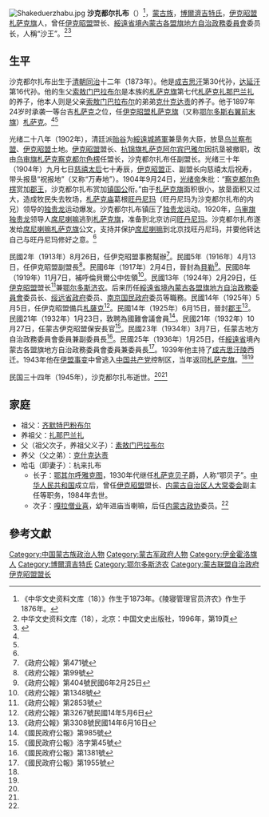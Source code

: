 [[File:Shakeduerzhabu.jpg|thumb]]
'''沙克都尔扎布'''（{{bd|1873年||1945年|}}）<ref>《中华文史资料文库（18）》作生于1873年。《陵寝管理官员济农》作生于1876年。</ref>，[[蒙古族|蒙古族]]，[[博爾濟吉特氏|博爾濟吉特氏]]，[[伊克昭盟|伊克昭盟]][[札萨克旗|札萨克旗]]人，曾任[[伊克昭盟|伊克昭盟]]盟长、[[綏遠省境內蒙古各盟旗地方自治政務委員會|綏遠省境內蒙古各盟旗地方自治政務委員會]]委员长，人稱“沙王”。<ref name=zhws>中华文史资料文库（18），北京：中国文史出版社，1996年，第19頁</ref><ref name=cjsh>{{Cite web |url=http://www.cjshl.com/news/view/79 |title=陵寝管理官员济农，成吉思汗陵，2007-08-26 |access-date=2013-06-05 |archive-url=https://web.archive.org/web/20140714165629/http://www.cjshl.com/news/view/79 |archive-date=2014-07-14 |dead-url=yes }}</ref>

==生平==
沙克都尔扎布出生于[[清朝|清朝]][[同治|同治]]十二年（1873年）。他是[[成吉思汗|成吉思汗]]第30代孙，[[达延汗|达延汗]]第16代孙。他的生父[[索敖门巴拉布尔|索敖门巴拉布尔]]是本族的[[札萨克旗|札萨克旗]]第七代[[札萨克|札萨克]][[扎那巴兰扎|扎那巴兰扎]]的养子，他本人则是父亲[[索敖门巴拉布尔|索敖门巴拉布尔]]的弟弟[[克什克达责|克什克达责]]的养子。他于1897年24岁时承袭一等台吉[[札萨克|札萨克]]之位，任[[伊克昭盟|伊克昭盟]][[札萨克旗|札萨克旗]]（又称[[鄂尔多斯右翼前末旗|鄂尔多斯右翼前末旗]]）[[札萨克|札萨克]]。<ref name=zhws/><ref name=cjsh/>

光绪二十八年（1902年），清廷派[[贻谷|贻谷]]为[[綏遠城將軍|綏遠城將軍]]兼垦务大臣，放垦[[乌兰察布盟|乌兰察布盟]]、[[伊克昭盟|伊克昭盟]]土地。[[伊克昭盟|伊克昭盟]]盟长、[[杭锦旗|杭锦旗]][[札萨克|札萨克]][[阿尔宾巴雅尔|阿尔宾巴雅尔]]因抗垦被撤职，改由[[乌审旗|乌审旗]][[札萨克|札萨克]][[察克都尔色楞|察克都尔色楞]]任盟长，沙克都尔扎布任副盟长。光绪三十年（1904年）九月七日[[慈禧太后|慈禧太后]]七十寿辰，[[伊克昭盟|伊克昭盟]]正、副盟长向慈禧太后祝寿，带头报垦“祝报地”（又称“万寿地”）。1904年9月24日，[[光绪帝|光绪帝]]朱批：“[[察克都尔色楞|察克都尔色楞]]赏加[[郡王|郡王]]，沙克都尔扎布赏加[[镇国公|镇国公]]衔。”由于[[札萨克旗|札萨克旗]]面积很小，放垦面积又过大，造成牧民失去牧场，[[札萨克庙|札萨克庙]]葛根[[旺丹尼玛|旺丹尼玛]]（旺丹尼玛为沙克都尔扎布的内兄）领导的[[独贵龙|独贵龙]]运动爆发。沙克都尔扎布镇压了[[独贵龙|独贵龙]]运动。1920年，[[乌审旗|乌审旗]][[独贵龙|独贵龙]]领导人[[席尼喇嘛|席尼喇嘛]]逃到[[札萨克旗|札萨克旗]]，准备到北京访问[[旺丹尼玛|旺丹尼玛]]。沙克都尔扎布遂发给[[席尼喇嘛|席尼喇嘛]][[札萨克旗|札萨克旗]]公文，支持并保护[[席尼喇嘛|席尼喇嘛]]到北京找旺丹尼玛，并要他转达自己与旺丹尼玛修好之意。<ref name=zhws/>

民國2年（1913年）8月26日，任伊克昭盟事務幫辦<ref>《政府公報》第471號</ref>。民國5年（1916年）4月13日，任伊克昭盟副盟長<ref>《政府公報》第99號</ref>。民國6年（1917年）2月4日，晉封為[[貝勒|貝勒]]<ref>《政府公報》第404號民國6年2月25日</ref>。民國8年（1919年）11月7日，補呼倫貝爾公中佐領<ref>《政府公報》第1348號</ref>。民國13年（1924年）2月29日，任[[伊克昭盟|伊克昭盟]]盟长<ref>《政府公報》第2853號</ref>兼[[鄂尔多斯济农|鄂尔多斯济农]]。后来历任[[綏遠省境內蒙古各盟旗地方自治政務委員會|綏遠省境內蒙古各盟旗地方自治政務委員會]]委员长、[[绥远省政府|绥远省政府]]委员、[[南京国民政府|南京国民政府]]委员等職務。民國14年（1925年）5月5日，任伊克昭盟備兵[[札薩克|札薩克]]<ref>《政府公報》第3267號民國14年5月6日</ref>。民國14年（1925年）6月15日，晉封[[郡王|郡王]]<ref>《政府公報》第3308號民國14年6月16日</ref>。民國21年（1932年）1月23日，敦聘為國難會議會員<ref>《國民政府公報》第985號</ref>。民國21年（1932年）10月27日，任蒙古伊克昭盟保安長官<ref>《國民政府公報》洛字第45號</ref>。民國23年（1934年）3月7日，任蒙古地方自治政務委員會委員兼副委員長<ref>《國民政府公報》第1381號</ref>。民國25年（1936年）1月25日，任[[綏遠省|綏遠省]]境內蒙古各盟旗地方自治政務委員會委員兼委員長<ref>《國民政府公報》第1955號</ref>。1939年他主持了[[成吉思汗陵|成吉思汗陵]]西迁。1943年他在[[伊盟事变|伊盟事变]]中曾逃入[[中国共产党|中国共产党]]控制区，当年返回[[札萨克旗|札萨克旗]]。<ref name=zhws/><ref name=cjsh/>

民国三十四年（1945年），沙克都尔扎布逝世。<ref name=zhws/><ref name=cjsh/>

==家庭==
*祖父：[[齐默特巴粉布尔|齐默特巴粉布尔]]
*养祖父：[[扎那巴兰扎|扎那巴兰扎]]
*父（祖父次子，养祖父义子）：[[素敖门巴拉布尔|素敖门巴拉布尔]]
*养父（父之弟）：[[克什克达责|克什克达责]]
*哈屯（即妻子）：杭来扎布
**长子：[[鄂其尔呼雅克图|鄂其尔呼雅克图]]，1930年代继任[[札萨克|札萨克]][[贝子|贝子]]爵，人称“鄂贝子”。[[中华人民共和国|中华人民共和国]]成立后，曾任[[伊克昭盟|伊克昭盟]]盟长、[[内蒙古自治区人大常委会|内蒙古自治区人大常委会]]副主任等职务，1984年去世。
**次子：[[嘎拉僧业喜|嘎拉僧业喜]]，幼年进庙当喇嘛，后任[[内蒙古政协|内蒙古政协]]委员。<ref name=zhws/>

==參考文獻==
{{reflist}}

{{内蒙古行政長官}}
{{伊克昭盟盟长|ROC}}
{{DEFAULTSORT:Sha沙}}
[[Category:中国蒙古族政治人物|Category:中国蒙古族政治人物]]
[[Category:蒙古军政府人物|Category:蒙古军政府人物]]
[[Category:伊金霍洛旗人|Category:伊金霍洛旗人]]
[[Category:博爾濟吉特氏|Category:博爾濟吉特氏]]
[[Category:鄂尔多斯济农|Category:鄂尔多斯济农]]
[[Category:蒙古联盟自治政府伊克昭盟盟长|Category:蒙古联盟自治政府伊克昭盟盟长]]